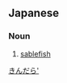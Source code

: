 ==Japanese==
{{ja-kanjitab|ぎん|たら|k2=だら|r=y|yomi=j}}

===Noun===
{{ja-noun|ぎんだら|ギンダラ}}

# [[sablefish]]

[[Category:ja:Fish|きんだら']]